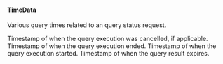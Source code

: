 #### TimeData
Various query times related to an query status request.

<ParamField path="cancelled_at" type="text">
Timestamp of when the query execution was cancelled, if applicable.
</ParamField>
<ParamField path="execution_ended_at" type="text">
Timestamp of when the query execution ended.
</ParamField>
<ParamField path="execution_started_at" type="text">
Timestamp of when the query execution started.
</ParamField>
<ParamField path="expires_at" type="text">
Timestamp of when the query result expires.
</ParamField>
<ParamField path="submitted_at" type="">

</ParamField>
